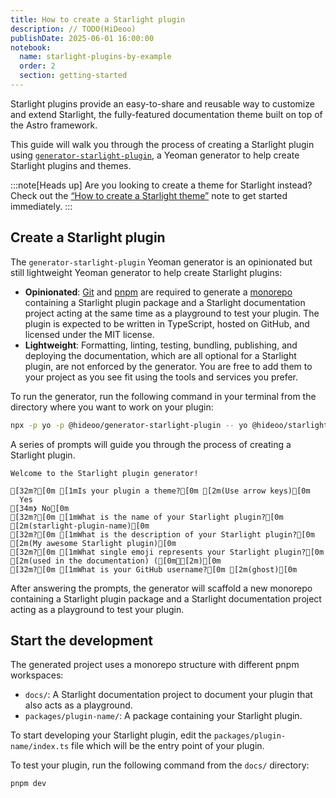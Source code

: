 ```yaml
---
title: How to create a Starlight plugin
description: // TODO(HiDeoo)
publishDate: 2025-06-01 16:00:00
notebook:
  name: starlight-plugins-by-example
  order: 2
  section: getting-started
---
```


Starlight plugins provide an easy-to-share and reusable way to customize and extend Starlight, the fully-featured documentation theme built on top of the Astro framework.

This guide will walk you through the process of creating a Starlight plugin using [`generator-starlight-plugin`](https://github.com/HiDeoo/generator-starlight-plugin), a Yeoman generator to help create Starlight plugins and themes.

:::note[Heads up]
Are you looking to create a theme for Starlight instead?
Check out the [“How to create a Starlight theme”](/notes/starlight-plugin-how-to-create-theme) note to get started immediately.
:::

## Create a Starlight plugin

The `generator-starlight-plugin` Yeoman generator is an opinionated but still lightweight Yeoman generator to help create Starlight plugins:

- **Opinionated**: [Git](https://git-scm.com/) and [pnpm](https://pnpm.io/) are required to generate a [monorepo](https://pnpm.io/workspaces) containing a Starlight plugin package and a Starlight documentation project acting at the same time as a playground to test your plugin. The plugin is expected to be written in TypeScript, hosted on GitHub, and licensed under the MIT license.
- **Lightweight**: Formatting, linting, testing, bundling, publishing, and deploying the documentation, which are all optional for a Starlight plugin, are not enforced by the generator. You are free to add them to your project as you see fit using the tools and services you prefer.

To run the generator, run the following command in your terminal from the directory where you want to work on your plugin:

```bash title="Terminal"
npx -p yo -p @hideoo/generator-starlight-plugin -- yo @hideoo/starlight-plugin
```

A series of prompts will guide you through the process of creating a Starlight plugin.

```ansi title="Terminal"
Welcome to the Starlight plugin generator!

[32m?[0m [1mIs your plugin a theme?[0m [2m(Use arrow keys)[0m
  Yes
[34m❯ No[0m
[32m?[0m [1mWhat is the name of your Starlight plugin?[0m [2m(starlight-plugin-name)[0m
[32m?[0m [1mWhat is the description of your Starlight plugin?[0m [2m(My awesome Starlight plugin)[0m
[32m?[0m [1mWhat single emoji represents your Starlight plugin?[0m [2m(used in the documentation) ([0m🔋[2m)[0m
[32m?[0m [1mWhat is your GitHub username?[0m [2m(ghost)[0m
```

After answering the prompts, the generator will scaffold a new monorepo containing a Starlight plugin package and a Starlight documentation project acting as a playground to test your plugin.

## Start the development

The generated project uses a monorepo structure with different pnpm workspaces:

- `docs/`: A Starlight documentation project to document your plugin that also acts as a playground.
- `packages/plugin-name/`: A package containing your Starlight plugin.

To start developing your Starlight plugin, edit the `packages/plugin-name/index.ts` file which will be the entry point of your plugin.

To test your plugin, run the following command from the `docs/` directory:

```bash title="Terminal"
pnpm dev
```


<Outro />
